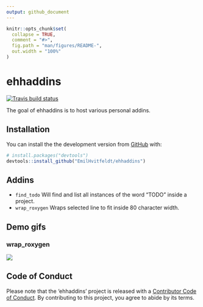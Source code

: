 ```yaml
---
output: github_document
---
```


<!-- README.md is generated from README.Rmd. Please edit that file -->

```r
knitr::opts_chunk$set(
  collapse = TRUE,
  comment = "#>",
  fig.path = "man/figures/README-",
  out.width = "100%"
)
```
# ehhaddins

<!-- badges: start -->
[![Travis build status](https://travis-ci.org/EmilHvitfeldt/ehhaddins.svg?branch=master)](https://travis-ci.org/EmilHvitfeldt/ehhaddins)
<!-- badges: end -->

The goal of ehhaddins is to host various personal addins.

## Installation

You can install the the development version from [GitHub](https://github.com/) with:

``` r
# install.packages("devtools")
devtools::install_github("EmilHvitfeldt/ehhaddins")
```

## Addins

- `find_todo` Will find and list all instances of the word "TODO" inside a project.
- `wrap_roxygen` Wraps selected line to fit inside 80 character width.

## Demo gifs

### wrap_roxygen

![](gifs/wrap_roxygen.gif)

## Code of Conduct

Please note that the 'ehhaddins' project is released with a [Contributor Code of Conduct](CODE_OF_CONDUCT.md). By contributing to this project, you agree to abide by its terms.
